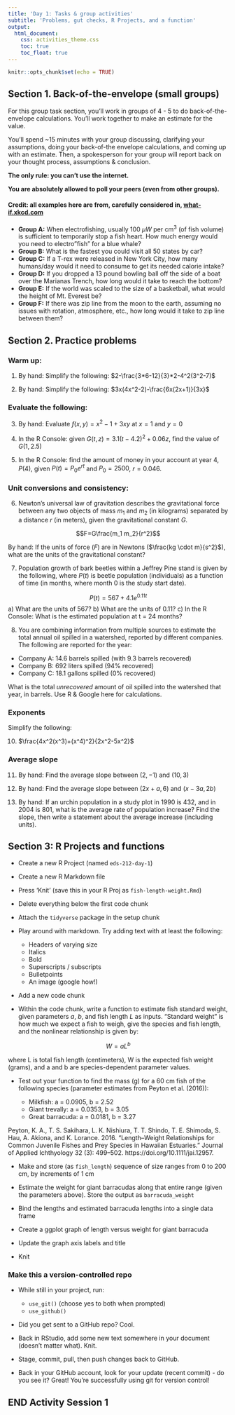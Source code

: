 ```yaml
---
title: 'Day 1: Tasks & group activities'
subtitle: 'Problems, gut checks, R Projects, and a function'
output: 
  html_document:
    css: activities_theme.css
    toc: true
    toc_float: true
---
```


```r
knitr::opts_chunk$set(echo = TRUE)
```

## Section 1. Back-of-the-envelope (small groups)

For this group task section, you'll work in groups of 4 - 5 to do back-of-the-envelope calculations. You'll work together to make an estimate for the value.

You'll spend \~15 minutes with your group discussing, clarifying your assumptions, doing your back-of-the envelope calculations, and coming up with an estimate. Then, a spokesperson for your group will report back on your thought process, assumptions & conclusion.

**The only rule: you can't use the internet.**

**You are absolutely allowed to poll your peers (even from other groups).**

#### Credit: all examples here are from, carefully considered in, [what-if.xkcd.com](what-if.xkcd.com)

-   **Group A:** When electrofishing, usually 100 $\mu W$ per cm^3^ (of fish volume) is sufficient to temporarily stop a fish heart. How much energy would you need to electro"fish" for a blue whale?
-   **Group B:** What is the fastest you could visit all 50 states by car?
-   **Group C:** If a T-rex were released in New York City, how many humans/day would it need to consume to get its needed calorie intake?
-   **Group D:** If you dropped a 13 pound bowling ball off the side of a boat over the Marianas Trench, how long would it take to reach the bottom?
-   **Group E:** If the world was scaled to the size of a basketball, what would the height of Mt. Everest be?
-   **Group F:** If there was zip line from the moon to the earth, assuming no issues with rotation, atmosphere, etc., how long would it take to zip line between them?

## Section 2. Practice problems

### Warm up:

1.  By hand: Simplify the following: $2-\frac{3*6-12}{3}*2-4^2(3^2-7)$

2.  By hand: Simplify the following: $3x(4x^2-2)-\frac{6x(2x+1)}{3x}$

### Evaluate the following:

3.  By hand: Evaluate $f(x,y)=x^2-1+3xy$ at $x=1$ and $y = 0$

4.  In the R Console: given $G(t,z)=3.1(t-4.2)^2 + 0.06z$, find the value of $G(1, 2.5)$

5.  In the R Console: find the amount of money in your account at year 4, $P(4)$, given $P(t)=P_0e^{rt}$ and $P_0=2500$, $r = 0.046$. 

### Unit conversions and consistency:

6.  Newton's universal law of gravitation describes the gravitational force between any two objects of mass $m_1$ and $m_2$ (in kilograms) separated by a distance *r* (in meters), given the gravitational constant $G$.

$$F=G\frac{m_1 m_2}{r^2}$$

By hand: If the units of force ($F$) are in Newtons ($\frac{kg \cdot m}{s^2}$), what are the units of the gravitational constant?

7.  Population growth of bark beetles within a Jeffrey Pine stand is given by the following, where $P(t)$ is beetle population (individuals) as a function of time (in months, where month 0 is the study start date).

$$P(t)=567+4.1e^{0.11t}$$ a) What are the units of 567? b) What are the units of 0.11? c) In the R Console: What is the estimated population at t = 24 months?

8.  You are combining information from multiple sources to estimate the total annual oil spilled in a watershed, reported by different companies. The following are reported for the year:

-   Company A: 14.6 barrels spilled (with 9.3 barrels recovered)
-   Company B: 692 liters spilled (94% recovered)
-   Company C: 18.1 gallons spilled (0% recovered)

What is the total *unrecovered* amount of oil spilled into the watershed that year, in barrels. Use R & Google here for calculations. 

### Exponents

Simplify the following:

10. $\frac{4x^2(x^3)+(x^4)^2}{2x^2-5x^2}$

### Average slope

11. By hand: Find the average slope between $(2,-1)$ and $(10,3)$

12. By hand: Find the average slope between $(2x+a, 6)$ and $(x-3a, 2b)$

13. By hand: If an urchin population in a study plot in 1990 is 432, and in 2004 is 801, what is the average rate of population increase? Find the slope, then write a statement about the average increase (including units).

## Section 3: R Projects and functions

-   Create a new R Project (named `eds-212-day-1`)

-   Create a new R Markdown file

-   Press 'Knit' (save this in your R Proj as `fish-length-weight.Rmd`)

-   Delete everything below the first code chunk

-   Attach the `tidyverse` package in the setup chunk

-   Play around with markdown. Try adding text with at least the following:

    -   Headers of varying size
    -   Italics
    -   Bold
    -   Superscripts / subscripts
    -   Bulletpoints
    -   An image (google how!)

-   Add a new code chunk

-   Within the code chunk, write a function to estimate fish standard weight, given parameters $a$, $b$, and fish length $L$ as inputs. "Standard weight" is how much we expect a fish to weigh, give the species and fish length, and the nonlinear relationship is given by:

$$W=aL^b$$ 

where L is total fish length (centimeters), W is the expected fish weight (grams), and a and b are species-dependent parameter values.

-   Test out your function to find the mass (g) for a 60 cm fish of the following species (parameter estimates from Peyton et al. (2016)): 

    - Milkfish: a = 0.0905, b = 2.52
    - Giant trevally: a = 0.0353, b = 3.05
    - Great barracuda: a = 0.0181, b = 3.27


Peyton, K. A., T. S. Sakihara, L. K. Nishiura, T. T. Shindo, T. E. Shimoda, S. Hau, A. Akiona, and K. Lorance. 2016. “Length–Weight Relationships for Common Juvenile Fishes and Prey Species in Hawaiian Estuaries.” Journal of Applied Ichthyology 32 (3): 499–502. https://doi.org/10.1111/jai.12957. 

- Make and store (as `fish_length`) sequence of size ranges from 0 to 200 cm, by increments of 1 cm

- Estimate the weight for giant barracudas along that entire range (given the parameters above). Store the output as `barracuda_weight`

- Bind the lengths and estimated barracuda lengths into a single data frame

- Create a ggplot graph of length versus weight for giant barracuda

- Update the graph axis labels and title

- Knit

### Make this a version-controlled repo

- While still in your project, run:

  - `use_git()` (choose yes to both when prompted)
  - `use_github()`
  
- Did you get sent to a GitHub repo? Cool. 

- Back in RStudio, add some new text somewhere in your document (doesn't matter what). Knit.

- Stage, commit, pull, then push changes back to GitHub. 

- Back in your GitHub account, look for your update (recent commit) - do you see it? Great! You're successfully using git for version control! 

## END Activity Session 1
